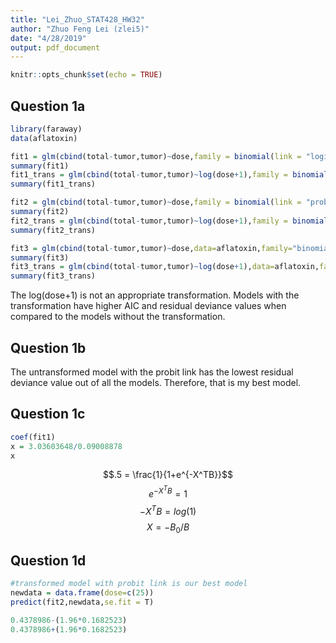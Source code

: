 ```yaml
---
title: "Lei_Zhuo_STAT428_HW32"
author: "Zhuo Feng Lei (zlei5)"
date: "4/28/2019"
output: pdf_document
---
```


```r
knitr::opts_chunk$set(echo = TRUE)
```

## Question 1a
```r
library(faraway)
data(aflatoxin)
```

```r
fit1 = glm(cbind(total-tumor,tumor)~dose,family = binomial(link = "logit"),data = aflatoxin)
summary(fit1)
fit1_trans = glm(cbind(total-tumor,tumor)~log(dose+1),family = binomial(link = "logit"),data = aflatoxin)
summary(fit1_trans)
```
```r
fit2 = glm(cbind(total-tumor,tumor)~dose,family = binomial(link = "probit"),data = aflatoxin)
summary(fit2)
fit2_trans = glm(cbind(total-tumor,tumor)~log(dose+1),family = binomial(link = "probit"),data = aflatoxin)
summary(fit2_trans)
```

```r
fit3 = glm(cbind(total-tumor,tumor)~dose,data=aflatoxin,family="binomial"(link="cloglog"))
summary(fit3)
fit3_trans = glm(cbind(total-tumor,tumor)~log(dose+1),data=aflatoxin,family="binomial"(link="cloglog"))
summary(fit3_trans)
```
The log(dose+1) is not an appropriate transformation. Models with the transformation have higher AIC and residual deviance values when compared to the models without the transformation.

## Question 1b

The untransformed model with the probit link has the lowest residual deviance value out of all the models. Therefore, that is my best model.

## Question 1c
```r
coef(fit1)
x = 3.03603648/0.09008878
x
```
$$.5 = \frac{1}{1+e^{-X^TB}}$$
$$ e^{-X^TB}=1$$
$$-X^TB=log(1)$$
$$X = -B_0/B $$

## Question 1d
```r
#transformed model with probit link is our best model
newdata = data.frame(dose=c(25))
predict(fit2,newdata,se.fit = T)
```
```r
0.4378986-(1.96*0.1682523)
0.4378986+(1.96*0.1682523)
```

